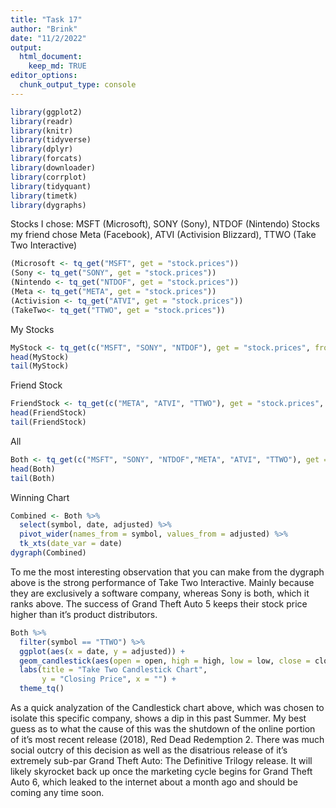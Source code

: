 ```yaml
---
title: "Task 17"
author: "Brink"
date: "11/2/2022"
output: 
  html_document:
    keep_md: TRUE
editor_options: 
  chunk_output_type: console
---
```

```r
library(ggplot2)
library(readr)
library(knitr)
library(tidyverse)
library(dplyr)
library(forcats)
library(downloader)
library(corrplot)
library(tidyquant)
library(timetk)
library(dygraphs)
```
Stocks I chose: MSFT (Microsoft), SONY (Sony), NTDOF (Nintendo)
Stocks my friend chose Meta (Facebook), ATVI (Activision Blizzard), TTWO (Take Two Interactive)

```r
(Microsoft <- tq_get("MSFT", get = "stock.prices"))
(Sony <- tq_get("SONY", get = "stock.prices"))
(Nintendo <- tq_get("NTDOF", get = "stock.prices"))
(Meta <- tq_get("META", get = "stock.prices"))
(Activision <- tq_get("ATVI", get = "stock.prices"))
(TakeTwo<- tq_get("TTWO", get = "stock.prices"))
```
My Stocks
```r
MyStock <- tq_get(c("MSFT", "SONY", "NTDOF"), get = "stock.prices", from = "2021-11-11", to = today())
head(MyStock)
tail(MyStock)
```
Friend Stock
```r
FriendStock <- tq_get(c("META", "ATVI", "TTWO"), get = "stock.prices", from = "2021-11-11", to = today())
head(FriendStock)
tail(FriendStock)
```
All
```r
Both <- tq_get(c("MSFT", "SONY", "NTDOF","META", "ATVI", "TTWO"), get = "stock.prices", from = "2021-11-11", to = today())
head(Both)
tail(Both)
```
Winning Chart
```r
Combined <- Both %>%
  select(symbol, date, adjusted) %>%
  pivot_wider(names_from = symbol, values_from = adjusted) %>%
  tk_xts(date_var = date)
dygraph(Combined)
```
To me the most interesting observation that you can make from the dygraph above is the strong performance of Take Two Interactive. Mainly because they are exclusively a software company, whereas Sony is both, which it ranks above. The success of Grand Theft Auto 5 keeps their stock price higher than it's product distributors. 

```r
Both %>%
  filter(symbol == "TTWO") %>%
  ggplot(aes(x = date, y = adjusted)) +
  geom_candlestick(aes(open = open, high = high, low = low, close = close)) +
  labs(title = "Take Two Candlestick Chart", 
       y = "Closing Price", x = "") + 
  theme_tq()
```
As a quick analyzation of the Candlestick chart above, which was chosen to isolate this specific company, shows a dip in this past Summer. My best guess as to what the cause of this was the shutdown of the online portion of it's most recent release (2018), Red Dead Redemption 2. There was much social outcry of this decision as well as the disatrious release of it's extremely sub-par Grand Theft Auto: The Definitive Trilogy release. It will likely skyrocket back up once the marketing cycle begins for Grand Theft Auto 6, which leaked to the internet about a month ago and should be coming any time soon.
